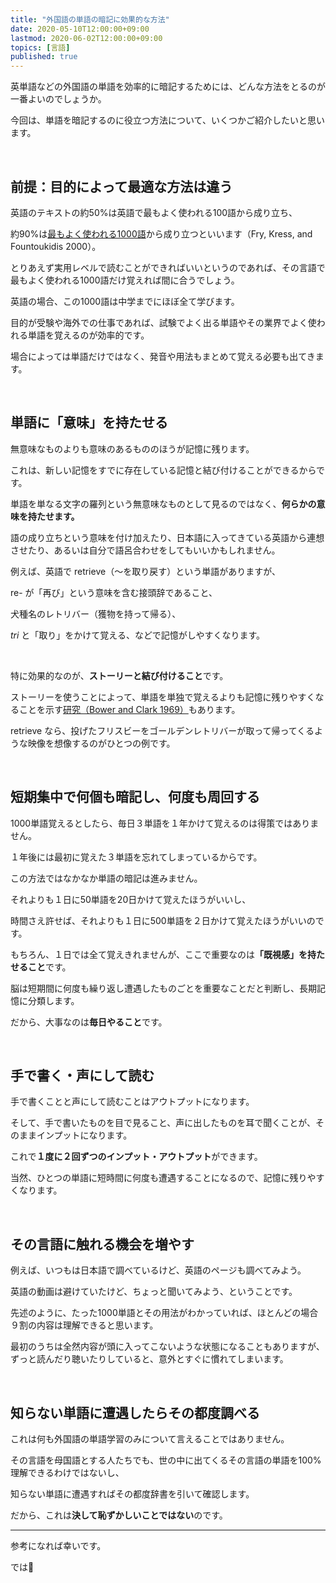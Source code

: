 ```yaml
---
title: "外国語の単語の暗記に効果的な方法"
date: 2020-05-10T12:00:00+09:00
lastmod: 2020-06-02T12:00:00+09:00
topics: [言語]
published: true
---
```


英単語などの外国語の単語を効率的に暗記するためには、どんな方法をとるのが一番よいのでしょうか。

今回は、単語を暗記するのに役立つ方法について、いくつかご紹介したいと思います。

<!--more-->

<br/>

## 前提：目的によって最適な方法は違う

英語のテキストの約50%は英語で最もよく使われる100語から成り立ち、

約90%は[最もよく使われる1000語](https://www.k12reader.com/subject/vocabulary/fry-words/)から成り立つといいます（Fry, Kress, and Fountoukidis 2000）。

とりあえず実用レベルで読むことができればいいというのであれば、その言語で最もよく使われる1000語だけ覚えれば間に合うでしょう。

英語の場合、この1000語は中学までにほぼ全て学びます。

目的が受験や海外での仕事であれば、試験でよく出る単語やその業界でよく使われる単語を覚えるのが効率的です。

場合によっては単語だけではなく、発音や用法もまとめて覚える必要も出てきます。

<relpos link="eigo-johoshushu" />

<br/>

## 単語に「意味」を持たせる

無意味なものよりも意味のあるもののほうが記憶に残ります。

これは、新しい記憶をすでに存在している記憶と結び付けることができるからです。

単語を単なる文字の羅列という無意味なものとして見るのではなく、**何らかの意味を持たせます。**

語の成り立ちという意味を付け加えたり、日本語に入ってきている英語から連想させたり、あるいは自分で語呂合わせをしてもいいかもしれません。

例えば、英語で retrieve（～を取り戻す）という単語がありますが、

re- が「再び」という意味を含む接頭辞であること、

犬種名のレトリバー（獲物を持って帰る）、

*tri* と「取り」をかけて覚える、などで記憶がしやすくなります。

<br/>

特に効果的なのが、**ストーリーと結び付けること**です。

ストーリーを使うことによって、単語を単独で覚えるよりも記憶に残りやすくなることを示す[研究（Bower and Clark 1969）](http://stanford.edu/~gbower/1969/Narrative_stories.pdf)もあります。

retrieve なら、投げたフリスビーをゴールデンレトリバーが取って帰ってくるような映像を想像するのがひとつの例です。

<relpos link="kino-enneki" />

<br/>

## 短期集中で何個も暗記し、何度も周回する

1000単語覚えるとしたら、毎日３単語を１年かけて覚えるのは得策ではありません。

１年後には最初に覚えた３単語を忘れてしまっているからです。

この方法ではなかなか単語の暗記は進みません。

それよりも１日に50単語を20日かけて覚えたほうがいいし、

時間さえ許せば、それよりも１日に500単語を２日かけて覚えたほうがいいのです。

もちろん、１日では全て覚えきれませんが、ここで重要なのは<strong>「既視感」を持たせること</strong>です。

脳は短期間に何度も繰り返し遭遇したものごとを重要なことだと判断し、長期記憶に分類します。

だから、大事なのは**毎日やること**です。

<br/>

## 手で書く・声にして読む

手で書くことと声にして読むことはアウトプットになります。

そして、手で書いたものを目で見ること、声に出したものを耳で聞くことが、そのままインプットになります。

これで**１度に２回ずつのインプット・アウトプット**ができます。

当然、ひとつの単語に短時間に何度も遭遇することになるので、記憶に残りやすくなります。

<relpos link="gengo-onsei" />

<br/>

## その言語に触れる機会を増やす

例えば、いつもは日本語で調べているけど、英語のページも調べてみよう。

英語の動画は避けていたけど、ちょっと聞いてみよう、ということです。

先述のように、たった1000単語とその用法がわかっていれば、ほとんどの場合９割の内容は理解できると思います。

最初のうちは全然内容が頭に入ってこないような状態になることもありますが、ずっと読んだり聴いたりしていると、意外とすぐに慣れてしまいます。

<br/>

## 知らない単語に遭遇したらその都度調べる

これは何も外国語の単語学習のみについて言えることではありません。

その言語を母国語とする人たちでも、世の中に出てくるその言語の単語を100%理解できるわけではないし、

知らない単語に遭遇すればその都度辞書を引いて確認します。

だから、これは**決して恥ずかしいことではない**のです。

---

参考になれば幸いです。

では👋
